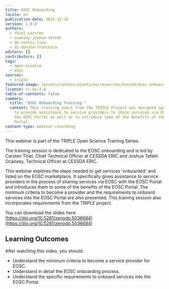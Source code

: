 ```yaml
---
title: EOSC Onboarding
locale: en
publication-date: 2021-12-14
version: 1.0.0
authors:
  - thiel-carsten
  - ocansey-joshua-tetteh
  - de-santis-luca
  - di-donato-francesca
editors: []
contributors: []
tags:
  - open-science
  - eosc
sources:
  - triple
featured-image: /assets/content/assets/en/resources/hosted/eosc-onboarding/featured-image.png
license: cc-by-4.0
table-of-contents: false
summary:
  title: "EOSC Onboarding Training "
  content: This training event from the TRIPLE Project was designed specifically
    to provide assistance to service providers to share services via EOSC with
    the EOSC Portal as well as to introduce some of the benefits of the EOSC
    Portal.
content-type: webinar-recording
---
```

This webinar is part of the TRIPLE Open Science Training Series.

The training session is dedicated to the EOSC onboarding and is led by Carsten Thiel, Chief Technical Officer at CESSDA ERIC and Joshua Tetteh Ocansey, Technical Officer at CESSDA ERIC.

This webinar explores the steps needed to get services 'onboarded' and listed on the EOSC marketplace. It specifically gives assistance to service providers in the process of sharing services via EOSC with the EOSC Portal and introduces them to some of the benefits of the EOSC Portal. The minimum criteria to become a provider and the requirements to onboard services into the EOSC Portal are also presented. This training session also incorporates requirements from the TRIPLE project.

You can download the slides here: [https://doi.org/10.5281/zenodo.5036684](https://doi.org/10.5281/zenodo.5036684)

## Learning Outcomes

After watching this video, you should:

* Understand the minimum criteria to become a service provider for EOSC.
* Understand in detail the EOSC onboarding process.
* Understand the specific requirements to onboard services into the EOSC Portal.

<VideoCard provider="youtube" id="nMqhLXZXHaw" title="EOSC Onboarding" image="/assets/content/assets/en/resources/hosted/eosc-onboarding/screencapture.png" subtitle="Click here to view" />
